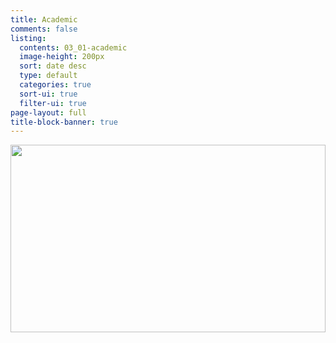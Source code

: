 ```yaml
---
title: Academic
comments: false
listing:
  contents: 03_01-academic
  image-height: 200px
  sort: date desc
  type: default
  categories: true
  sort-ui: true
  filter-ui: true
page-layout: full
title-block-banner: true
---
```


<!-- <div style="width: 100%; height: 200px; overflow: hidden;">
  <img src="academic__kari-shea-apcUIqOPEIo-unsplash.jpg" style="position: relative; top: -400px; width: 100%;">
</div> -->

<!-- 
::: {style="width: 100%; height: 200px; overflow: hidden;"}
![](academic__kari-shea-apcUIqOPEIo-unsplash.jpg){style="position: relative; top: -400px; width: 100%;"}
::: -->

![](academic__kari-shea-apcUIqOPEIo-unsplash.jpg){style="height: 300px; width: 100%; object-fit: cover; object-position: center;"}

<br>

